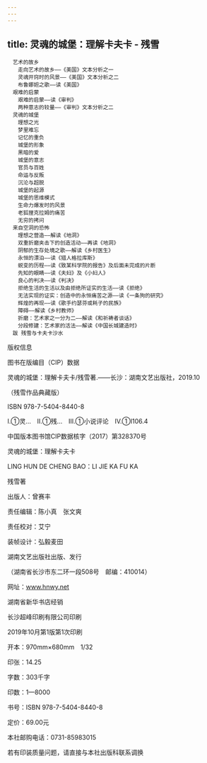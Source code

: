 ```yaml
---
---
---
```

title: 灵魂的城堡：理解卡夫卡 - 残雪
---


```
　艺术的故乡
　　走向艺术的故乡——《美国》文本分析之一
　　灵魂开窍时的风景——《美国》文本分析之二
　　布鲁娜妲之歌——读《美国》
　艰难的启蒙
　　艰难的启蒙——读《审判》
　　两种意志的较量——《审判》文本分析之二
　灵魂的城堡
　　理想之光
　　梦里难忘
　　记忆的重负
　　城堡的形象
　　黑暗的爱
　　城堡的意志
　　官员与百姓
　　命运与反叛
　　沉沦与超脱
　　城堡的起源
　　城堡的思维模式
　　生命力爆发时的风景
　　老狐狸克拉姆的痛苦
　　无穷的拷问
　来自空洞的恐怖
　　理想之营造——解读《地洞》
　　双重折磨夹击下的创造活动——再读《地洞》
　　阴郁的生存处境之歌——解读《乡村医生》
　　永恒的漂泊——读《猎人格拉库斯》
　　蜕变的历程——读《致某科学院的报告》及后面未完成的片断
　　先知的眼睛——读《夫妇》及《小妇人》
　　良心的判决——读《判决》
　　拒绝生活的生活以及由拒绝所证实的生活——读《拒绝》
　　无法实现的证实：创造中的永恒痛苦之源——读《一条狗的研究》
　　辉煌的再现——读《歌手约瑟芬或耗子的民族》
　　障碍——解读《乡村教师》
　　折磨：艺术家之一分为二——解读《和祈祷者谈话》
　　分段修建：艺术家的活法——解读《中国长城建造时》
　跋 残雪与卡夫卡沙水
```

版权信息


图书在版编目（CIP）数据

灵魂的城堡：理解卡夫卡/残雪著.——长沙：湖南文艺出版社，2019.10

（残雪作品典藏版）

ISBN 978-7-5404-8440-8

Ⅰ.①灵…　Ⅱ.①残…　Ⅲ.①小说评论　Ⅳ.①I106.4

中国版本图书馆CIP数据核字（2017）第328370号





灵魂的城堡：理解卡夫卡



LING HUN DE CHENG BAO：LI JIE KA FU KA

残雪著

出版人：曾赛丰

责任编辑：陈小真　张文爽

责任校对：艾宁

装帧设计：弘毅麦田

湖南文艺出版社出版、发行

（湖南省长沙市东二环一段508号　邮编：410014）

网址：www.hnwy.net

湖南省新华书店经销

长沙超峰印刷有限公司印刷

2019年10月第1版第1次印刷

开本：970mm×680mm　1/32

印张：14.25

字数：303千字

印数：1—8000

书号：ISBN 978-7-5404-8440-8

定价：69.00元

本社邮购电话：0731-85983015

若有印装质量问题，请直接与本社出版科联系调换